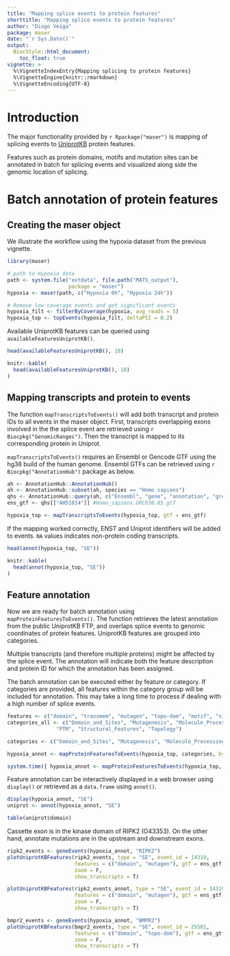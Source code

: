 ```yaml
---
title: "Mapping splice events to protein features"
shorttitle: "Mapping splice events to protein features"
author: "Diogo Veiga"
package: maser
date: "`r Sys.Date()`"
output:
  BiocStyle::html_document:
    toc_float: true  
vignette: >
  %\VignetteIndexEntry{Mapping splicing to protein features}
  %\VignetteEngine{knitr::rmarkdown}
  %\VignetteEncoding{UTF-8}
---
```


# Introduction

The major functionality provided by `r Rpackage("maser")` is mapping of splicing events to [UniprotKB](http://www.uniprot.org/) protein features.  

Features such as protein domains, motifs and mutation sites can be annotated in batch for splicing events and visualized along side the genomic location of splicing.  


# Batch annotation of protein features

## Creating the maser object
We illustrate the workflow using the hypoxia dataset from the previous vignette.

```r
library(maser)

# path to Hypoxia data
path <- system.file("extdata", file.path("MATS_output"),
                    package = "maser")
hypoxia <- maser(path, c("Hypoxia 0h", "Hypoxia 24h"))

# Remove low coverage events and get significant events
hypoxia_filt <- filterByCoverage(hypoxia, avg_reads = 5)
hypoxia_top <- topEvents(hypoxia_filt, deltaPSI = 0.2)

```

Available UniprotKB features can be queried using `availableFeaturesUniprotKB()`.

```r
head(availableFeaturesUniprotKB(), 10)
```

```r
knitr::kable(
  head(availableFeaturesUniprotKB(), 10)
)

```

## Mapping transcripts and protein to events 
The function `mapTranscriptsToEvents()` will add both transcript and protein IDs to all events in the maser object. First, transcripts overlapping exons involved in the the splice event are retrieved using `r Biocpkg("GenomicRanges")`. Then the transcript is mapped to its corresponding protein in Uniprot.  

`mapTranscriptsToEvents()` requires an Ensembl or Gencode GTF using the hg38 build of the human genome. Ensembl GTFs can be retrieved using `r Biocpkg("AnnotationHub")` package as below.

```r
ah <- AnnotationHub::AnnotationHub()
ah <- AnnotationHub::subset(ah, species == "Homo sapiens")
qhs <- AnnotationHub::query(ah, c("Ensembl", "gene", "annotation", "grch38"))
ens_gtf <- qhs[["AH51014"]] #Homo_sapiens.GRCh38.85.gtf
```

```r
hypoxia_top <- mapTranscriptsToEvents(hypoxia_top, gtf = ens_gtf)
```

If the mapping worked correctly, ENST and Uniprot identifiers will be added to events. `NA` values indicates non-protein coding transcripts.

```r
head(annot(hypoxia_top, "SE"))
```

```r
knitr::kable(
  head(annot(hypoxia_top, "SE"))
)
```

## Feature annotation

Now we are ready for batch annotation using `mapProteinFeaturesToEvents()`. The function retrieves the latest annotation from the public UniprotKB FTP, and overlaps splice events to genomic coordinates of protein features. UniprotKB features are grouped into categories.  

Multiple transcripts (and therefore multiple proteins) might be affected by the splice event. The annotation will indicate both the feature description and protein ID for which the annotation has been assigned. 

The batch annotation can be executed either by feature or category. If categories are provided, all features within the category group will be included for annotation. This may take a long time to process if dealing with a high number of splice events.

```r
features <- c("domain", "transmem", "mutagen", "topo-dom", "motif", "signal", "DNA-bind")
categories_all <- c("Domain_and_Sites", "Mutagenesis", "Molecule_Processing",
                "PTM", "Structural_Features", "Topology")

categories <- c("Domain_and_Sites", "Mutagenesis", "Molecule_Processing", "Topology")

hypoxia_annot <- mapProteinFeaturesToEvents(hypoxia_top, categories, by = "category")

system.time({ hypoxia_annot <- mapProteinFeaturesToEvents(hypoxia_top, categories, by = "category") })

```

Feature annotation can be interactively displayed in a web browser using `display()` or retrieved as a `data.frame` using `annot()`.  

```r
display(hypoxia_annot, "SE")
uniprot <- annot(hypoxia_annot, "SE")
```

```r
table(uniprot$domain)
```

Cassette exon is in the kinase domain of RIPK2 (O43353). On the other hand, annotate mutations are in the upstream and downstream exons.


```r

ripk2_events <- geneEvents(hypoxia_annot, "RIPK2")
plotUniprotKBFeatures(ripk2_events, type = "SE", event_id = 14319, 
                      features = c("domain", "mutagen"), gtf = ens_gtf, 
                      zoom = F,
                      show_transcripts = T)

plotUniprotKBFeatures(ripk2_events_annot, type = "SE", event_id = 14319, 
                      features = c("domain", "mutagen"), gtf = ens_gtf, 
                      zoom = F,
                      show_transcripts = T)

```

```r

bmpr2_events <- geneEvents(hypoxia_annot, "BMPR2")
plotUniprotKBFeatures(bmpr2_events, type = "SE", event_id = 25501, 
                      features = c("domain", "topo-dom"), gtf = ens_gtf, 
                      zoom = F,
                      show_transcripts = T)

```






